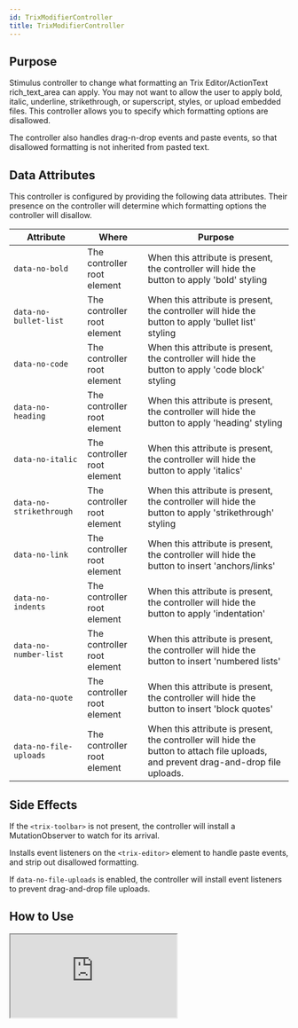 ```yaml
---
id: TrixModifierController
title: TrixModifierController
---
```



## Purpose

Stimulus controller to change what formatting an Trix Editor/ActionText rich_text_area can apply.
You may not want to allow the user to apply bold, italic, underline, strikethrough, or superscript, styles, or upload embedded files.
This controller allows you to specify which formatting options are disallowed.

The controller also handles drag-n-drop events and paste events, so that disallowed formatting is not inherited from
pasted text.

## Data Attributes

This controller is configured by providing the following data attributes. Their presence on the controller will determine which formatting options the controller will disallow.

| Attribute               | Where                       | Purpose                                                                                                                             |
|-------------------------|-----------------------------|-------------------------------------------------------------------------------------------------------------------------------------|
| `data-no-bold`          | The controller root element | When this attribute is present, the controller will hide the button to apply 'bold' styling                                         |
| `data-no-bullet-list`   | The controller root element | When this attribute is present, the controller will hide the button to apply 'bullet list' styling                                  |
| `data-no-code`          | The controller root element | When this attribute is present, the controller will hide the button to apply 'code block' styling                                   |
| `data-no-heading`       | The controller root element | When this attribute is present, the controller will hide the button to apply 'heading' styling                                      |
| `data-no-italic`        | The controller root element | When this attribute is present, the controller will hide the button to apply 'italics'                                              |
| `data-no-strikethrough` | The controller root element | When this attribute is present, the controller will hide the button to apply 'strikethrough' styling                                |
| `data-no-link`          | The controller root element | When this attribute is present, the controller will hide the button to insert 'anchors/links'                                       |
| `data-no-indents`       | The controller root element | When this attribute is present, the controller will hide the button to apply 'indentation'                                          |
| `data-no-number-list`   | The controller root element | When this attribute is present, the controller will hide the button to insert 'numbered lists'                                      |
| `data-no-quote`         | The controller root element | When this attribute is present, the controller will hide the button to insert 'block quotes'                                        |
| `data-no-file-uploads`  | The controller root element | When this attribute is present, the controller will hide the button to attach file uploads, and prevent drag-and-drop file uploads. |


## Side Effects

If the `<trix-toolbar>` is not present, the controller will install a MutationObserver to watch for its arrival.

Installs event listeners on the `<trix-editor>` element to handle paste events, and strip out disallowed formatting.

If `data-no-file-uploads` is enabled, the controller will install event listeners to prevent drag-and-drop file uploads.


## How to Use
<iframe
  src="https://stimulus-library.netlify.app/controllers/trix_modifier_controller.html"
  style={{width: "100%", height: "500px", border: "0", borderRadius: "4px", overflow: "hidden"}}
  sandbox="allow-forms allow-modals allow-popups allow-presentation allow-same-origin allow-scripts"
/>

